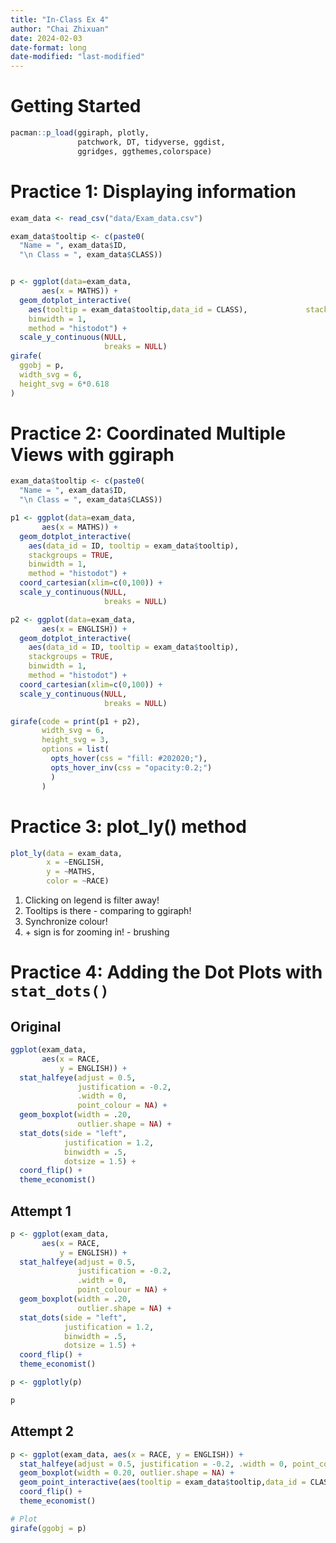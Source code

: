 ```yaml
---
title: "In-Class Ex 4"
author: "Chai Zhixuan"
date: 2024-02-03
date-format: long
date-modified: "last-modified"
---
```


# **Getting Started**

```r
pacman::p_load(ggiraph, plotly, 
               patchwork, DT, tidyverse, ggdist, 
               ggridges, ggthemes,colorspace) 
```

# Practice 1: Displaying information

```r
exam_data <- read_csv("data/Exam_data.csv")
```

```r
exam_data$tooltip <- c(paste0(     
  "Name = ", exam_data$ID,         
  "\n Class = ", exam_data$CLASS)) 


p <- ggplot(data=exam_data, 
       aes(x = MATHS)) +
  geom_dotplot_interactive(           
    aes(tooltip = exam_data$tooltip,data_id = CLASS),             stackgroups = TRUE,               
    binwidth = 1,                        
    method = "histodot") +               
  scale_y_continuous(NULL,               
                     breaks = NULL)
girafe(                                  
  ggobj = p,                             
  width_svg = 6,                         
  height_svg = 6*0.618                      
)                                        
```

# **Practice 2: Coordinated Multiple Views with ggiraph**

```r
exam_data$tooltip <- c(paste0(     
  "Name = ", exam_data$ID,         
  "\n Class = ", exam_data$CLASS)) 

p1 <- ggplot(data=exam_data, 
       aes(x = MATHS)) +
  geom_dotplot_interactive(              
    aes(data_id = ID, tooltip = exam_data$tooltip),              
    stackgroups = TRUE,                  
    binwidth = 1,                        
    method = "histodot") +  
  coord_cartesian(xlim=c(0,100)) + 
  scale_y_continuous(NULL,               
                     breaks = NULL)

p2 <- ggplot(data=exam_data, 
       aes(x = ENGLISH)) +
  geom_dotplot_interactive(              
    aes(data_id = ID, tooltip = exam_data$tooltip),              
    stackgroups = TRUE,                  
    binwidth = 1,                        
    method = "histodot") + 
  coord_cartesian(xlim=c(0,100)) + 
  scale_y_continuous(NULL,               
                     breaks = NULL)

girafe(code = print(p1 + p2), 
       width_svg = 6,
       height_svg = 3,
       options = list(
         opts_hover(css = "fill: #202020;"),
         opts_hover_inv(css = "opacity:0.2;")
         )
       ) 
```

# **Practice 3: plot_ly() method**

```r
plot_ly(data = exam_data, 
        x = ~ENGLISH, 
        y = ~MATHS, 
        color = ~RACE)
```

::: callout-important
1.  Clicking on legend is filter away!
2.  Tooltips is there - comparing to ggiraph!
3.  Synchronize colour!
4.  \+ sign is for zooming in! - brushing
:::

# Practice 4: **Adding the Dot Plots with `stat_dots()`**

## Original

```r
ggplot(exam_data, 
       aes(x = RACE, 
           y = ENGLISH)) +
  stat_halfeye(adjust = 0.5,
               justification = -0.2,
               .width = 0,
               point_colour = NA) +
  geom_boxplot(width = .20,
               outlier.shape = NA) +
  stat_dots(side = "left", 
            justification = 1.2, 
            binwidth = .5,
            dotsize = 1.5) +
  coord_flip() +
  theme_economist()
```

## Attempt 1

```r
p <- ggplot(exam_data, 
       aes(x = RACE, 
           y = ENGLISH)) +
  stat_halfeye(adjust = 0.5,
               justification = -0.2,
               .width = 0,
               point_colour = NA) +
  geom_boxplot(width = .20,
               outlier.shape = NA) +
  stat_dots(side = "left", 
            justification = 1.2, 
            binwidth = .5,
            dotsize = 1.5) +
  coord_flip() +
  theme_economist()

p <- ggplotly(p)

p
```

## Attempt 2

```r

p <- ggplot(exam_data, aes(x = RACE, y = ENGLISH)) +
  stat_halfeye(adjust = 0.5, justification = -0.2, .width = 0, point_colour = NA) +
  geom_boxplot(width = 0.20, outlier.shape = NA) +
  geom_point_interactive(aes(tooltip = exam_data$tooltip,data_id = CLASS, size = 1.5)) +
  coord_flip() +
  theme_economist()

# Plot
girafe(ggobj = p)

```

